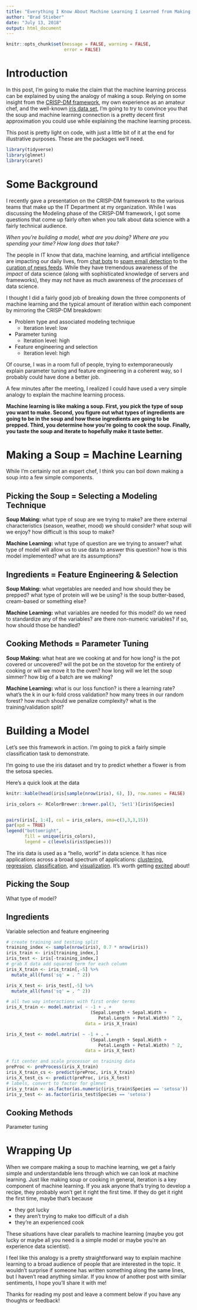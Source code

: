 ```yaml
---
title: "Everything I Know About Machine Learning I Learned from Making Soup"
author: "Brad Stieber"
date: "July 13, 2018"
output: html_document
---
```


```r
knitr::opts_chunk$set(message = FALSE, warning = FALSE,
                      error = FALSE)
```


# Introduction

In this post, I'm going to make the claim that the machine learning process can be explained by using the analogy of making a soup. Relying on some insight from the [CRISP-DM framework](), my own experience as an amateur chef, and the well-known [iris data set](), I'm going to try to convince you that the soup and machine learning connection is a pretty decent first approximation you could use while explaining the machine learning process.

This post is pretty light on code, with just a little bit of it at the end for illustrative purposes. These are the packages we'll need.

```r
library(tidyverse)
library(glmnet)
library(caret)
```


# Some Background

I recently gave a presentation on the CRISP-DM framework to the various teams that make up the IT Department at my organization. While I was discussing the Modeling phase of the CRISP-DM framework, I got some questions that come up fairly often when you talk about data science with a fairly technical audience.

_When you're building a model, what are you doing? Where are you spending your time? How long does that take?_

The people in IT know that data, machine learning, and artificial intelligence are impacting our daily lives, from [chat bots]() to [spam email detection]() to the [curation of news feeds](). While they have tremendous awareness of the _impact_ of data science (along with sophisticated knowledge of servers and frameworks), they may not have as much awareness of the _processes_ of data science.

I thought I did a fairly good job of breaking down the three components of machine learning and the typical amount of iteration within each component by mirroring the CRISP-DM breakdown:

  - Problem type and associated modeling technique
      - Iteration level: low
  - Parameter tuning
      - Iteration level: high
  - Feature engineering and selection
      - Iteration level: high
  
Of course, I was in a room full of people, trying to extemporaneously explain parameter tuning and feature engineering in a coherent way, so I probably could have done a better job.

A few minutes after the meeting, I realized I could have used a very simple analogy to explain the machine learning process.

__Machine learning is like making a soup. First, you pick the type of soup you want to make. Second, you figure out what types of ingredients are going to be in the soup and how these ingredients are going to be prepped. Third, you determine how you're going to cook the soup. Finally, you taste the soup and iterate to hopefully make it taste better.__


# Making a Soup = Machine Learning

While I'm certainly not an expert chef, I think you can boil down making a soup into a few simple components.


## Picking the Soup = Selecting a Modeling Technique

__Soup Making:__ what type of soup are we trying to make? are there external characteristics (season, weather, mood) we should consider? what soup will we enjoy? how difficult is this soup to make?

__Machine Learning:__ what type of question are we trying to answer? what type of model will allow us to use data to answer this question? how is this model implemented? what are its assumptions?

## Ingredients = Feature Engineering & Selection

__Soup Making:__ what vegetables are needed and how should they be prepped? what type of protein will we be using? is the soup butter-based, cream-based or something else?

__Machine Learning:__ what variables are needed for this model? do we need to standardize any of the variables? are there non-numeric variables? if so, how should those be handled?

## Cooking Methods = Parameter Tuning

__Soup Making:__ what heat are we cooking at and for how long? is the pot covered or uncovered? will the pot be on the stovetop for the entirety of cooking or will we move it to the oven? how long will we let the soup simmer? how big of a batch are we making?

__Machine Learning:__ what is our loss function? is there a learning rate? what's the k in our k-fold cross validation? how many trees in our random forest? how much should we penalize complexity? what is the training/validation split?

# Building a Model

Let's see this framework in action. I'm going to pick a fairly simple classification task to demonstrate.

I'm going to use the iris dataset and try to predict whether a flower is from the setosa species.

Here's a quick look at the data

```r
knitr::kable(head(iris[sample(nrow(iris), 6), ]), row.names = FALSE)
```

```r
iris_colors <- RColorBrewer::brewer.pal(3, 'Set1')[iris$Species]


pairs(iris[, 1:4], col = iris_colors, oma=c(3,3,3,15))
par(xpd = TRUE)
legend("bottomright", 
       fill = unique(iris_colors), 
       legend = c(levels(iris$Species)))
```

The iris data is used as a "hello, world" in data science. It has nice applications across a broad spectrum of applications: [clustering](https://cran.r-project.org/web/packages/dendextend/vignettes/Cluster_Analysis.html), [regression](https://warwick.ac.uk/fac/sci/moac/people/students/peter_cock/r/iris_lm/), [classification](http://michael.hahsler.net/SMU/EMIS7332/R/logistic_regression.html), and [visualization](https://bl.ocks.org/mbostock/4063663). It's worth getting [excited](https://eagereyes.org/blog/2018/how-to-get-excited-about-standard-datasets) about!

## Picking the Soup

What type of model?

## Ingredients

Variable selection and feature engineering


```r
# create training and testing split
training_index <- sample(nrow(iris), 0.7 * nrow(iris))
iris_train <- iris[training_index,]
iris_test <- iris[-training_index,]
# grab X data add squared term for each column
iris_X_train <- iris_train[,-5] %>%
  mutate_all(funs('sq' = . ^ 2))

iris_X_test <- iris_test[,-5] %>%
  mutate_all(funs('sq' = . ^ 2))

# all two way interactions with first order terms
iris_X_train <- model.matrix( ~ -1 + . + 
                                (Sepal.Length + Sepal.Width +
                                   Petal.Length + Petal.Width) ^ 2,
                              data = iris_X_train)

iris_X_test <- model.matrix( ~ -1 + . + 
                                (Sepal.Length + Sepal.Width +
                                   Petal.Length + Petal.Width) ^ 2,
                              data = iris_X_test)

# fit center and scale processor on training data
preProc <- preProcess(iris_X_train)
iris_X_train_cs <- predict(preProc, iris_X_train)
iris_X_test_cs <- predict(preProc, iris_X_test)
# labels, convert to factor for glmnet
iris_y_train <- as.factor(as.numeric(iris_train$Species == 'setosa'))
iris_y_test <- as.factor(iris_test$Species == 'setosa')
```


## Cooking Methods

Parameter tuning

# Wrapping Up

When we compare making a soup to machine learning, we get a fairly simple and understandable lens through which we can look at machine learning. Just like making soup or cooking in general, iteration is a key component of machine learning. If you ask anyone that's trying to develop a recipe, they probably won't get it right the first time. If they do get it right the first time, maybe that's because

  - they got lucky
  - they aren't trying to make too difficult of a dish
  - they're an experienced cook
  
These situations have clear parallels to machine learning (maybe you got lucky or maybe all you need is a simple model or maybe you're an experience data scientist).

I feel like this analogy is a pretty straightforward way to explain machine learning to a broad audience of people that are interested in the topic. It wouldn't surprise if someone has written something along the same lines, but I haven't read anything similar. If you know of another post with similar sentiments, I hope you'll share it with me!

Thanks for reading my post and leave a comment below if you have any thoughts or feedback!









